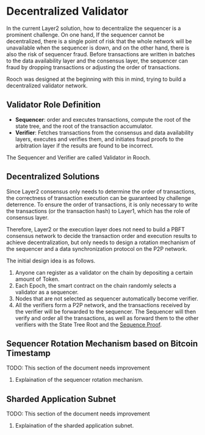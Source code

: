 # Decentralized Validator

In the current Layer2 solution, how to decentralize the sequencer is a prominent challenge. On one hand, If the sequencer cannot be decentralized, there is a single point of risk that the whole network will be unavailable when the sequencer is down, and on the other hand, there is also the risk of sequencer fraud. Before transactions are written in batches to the data availability layer and the consensus layer, the sequencer can fraud by dropping transactions or adjusting the order of transactions.

Rooch was designed at the beginning with this in mind, trying to build a decentralized validator network.

## Validator Role Definition

- **Sequencer**: order and executes transactions, compute the root of the state tree, and the root of the transaction accumulator.
- **Verifier**: Fetches transactions from the consensus and data availability layers, executes and verifies them, and initiates fraud proofs to the arbitration layer if the results are found to be incorrect.

The Sequencer and Verifier are called Validator in Rooch.

## Decentralized Solutions

Since Layer2 consensus only needs to determine the order of transactions, the correctness of transaction execution can be guaranteed by challenge deterrence. To ensure the order of transactions, it is only necessary to write the transactions (or the transaction hash) to Layer1, which has the role of consensus layer.

Therefore, Layer2 or the execution layer does not need to build a PBFT consensus network to decide the transaction order and execution results to achieve decentralization, but only needs to design a rotation mechanism of the sequencer and a data synchronization protocol on the P2P network.

The initial design idea is as follows.

1. Anyone can register as a validator on the chain by depositing a certain amount of Token.
2. Each Epoch, the smart contract on the chain randomly selects a validator as a sequencer.
3. Nodes that are not selected as sequencer automatically become verifier.
4. All the verifiers form a P2P network, and the transactions received by the verifier will be forwarded to the sequencer. The Sequencer will then verify and order all the transactions, as well as forward them to the other verifiers with the State Tree Root and the [Sequence Proof](/docs/tech-highlights/sequence-proof).

## Sequencer Rotation Mechanism based on Bitcoin Timestamp


<Callout>
TODO: This section of the document needs improvement

1. Explaination of the sequencer rotation mechanism.
</Callout>

## Sharded Application Subnet

<Callout>
TODO: This section of the document needs improvement

1. Explaination of the sharded application subnet.
</Callout>